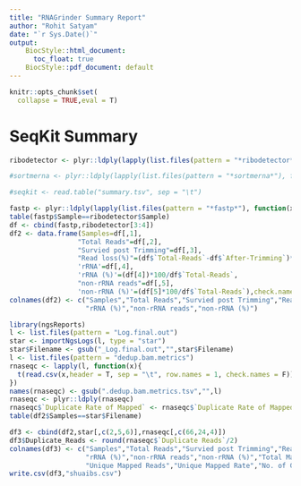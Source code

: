 ---
title: "RNAGrinder Summary Report"
author: "Rohit Satyam"
date: "`r Sys.Date()`"
output: 
    BiocStyle::html_document:
      toc_float: true
    BiocStyle::pdf_document: default
---

```{r setup, include=FALSE}
knitr::opts_chunk$set(
  collapse = TRUE,eval = T)
```

# SeqKit Summary


```{r}
ribodetector <- plyr::ldply(lapply(list.files(pattern = "*ribodetector*"), function(x){read.csv(x,header = F, col.names = c("Sample","Total-Reads","rRna","non-rRNA"), check.names = F)}))

#sortmerna <- plyr::ldply(lapply(list.files(pattern = "*sortmerna*"), function(x){read.csv(x,header = F,col.names = c("Sample","Total-Reads","rRna","non-rRNA"), check.names = F)}))

#seqkit <- read.table("summary.tsv", sep = "\t")

fastp <- plyr::ldply(lapply(list.files(pattern = "*fastp*"), function(x){read.csv(x,header = F,col.names = c("Sample","Total-Reads","After-Trimming"), check.names = F)}))
table(fastp$Sample==ribodetector$Sample)
df <- cbind(fastp,ribodetector[3:4])
df2 <- data.frame(Samples=df[,1],
                 "Total Reads"=df[,2],
                 "Survied post Trimming"=df[,3],
                 "Read loss(%)"=(df$`Total-Reads`-df$`After-Trimming`)*100/df$`Total-Reads`,
                 'rRNA'=df[,4],
                 'rRNA (%)'=(df[4])*100/df$`Total-Reads`,
                 "non-rRNA reads"=df[,5],
                 'non-rRNA (%)'=(df[5]*100/df$`Total-Reads`),check.names = F)
colnames(df2) <- c("Samples","Total Reads","Survied post Trimming","Read loss(%)","rRNA",
                   "rRNA (%)","non-rRNA reads","non-rRNA (%)")
```


```{r}
library(ngsReports)
l <- list.files(pattern = "Log.final.out")
star <- importNgsLogs(l, type = "star")
star$Filename <- gsub("_Log.final.out","",star$Filename)
l <- list.files(pattern = "dedup.bam.metrics")
rnaseqc <- lapply(l, function(x){
  t(read.csv(x,header = T, sep = "\t", row.names = 1, check.names = F))
})
names(rnaseqc) <- gsub(".dedup.bam.metrics.tsv","",l)
rnaseqc <- plyr::ldply(rnaseqc)
rnaseqc$`Duplicate Rate of Mapped` <- rnaseqc$`Duplicate Rate of Mapped`*100
table(df2$Samples==star$Filename)

df3 <- cbind(df2,star[,c(2,5,6)],rnaseqc[,c(66,24,4)])
df3$Duplicate_Reads <- round(rnaseqc$`Duplicate Reads`/2)
colnames(df3) <- c("Samples","Total Reads","Survied post Trimming","Read loss(%)","rRNA",
                   "rRNA (%)","non-rRNA reads","non-rRNA (%)","Total Mapped(%)",
                   "Unique Mapped Reads","Unique Mapped Rate","No. of Genes Detected","rRNA Rate (Post Alignment)","Duplicate (%)","Duplicate Reads")
write.csv(df3,"shuaibs.csv")
```